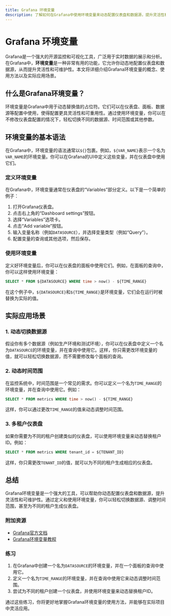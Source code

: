 ```yaml
---
title: Grafana 环境变量
description: 了解如何在Grafana中使用环境变量来动态配置仪表盘和数据源，提升灵活性和可维护性。
---
```


# Grafana 环境变量

Grafana是一个强大的开源监控和可视化工具，广泛用于实时数据的展示和分析。在Grafana中，**环境变量**是一种非常有用的功能，它允许你动态地配置仪表盘和数据源，从而提升灵活性和可维护性。本文将详细介绍Grafana环境变量的概念、使用方法以及实际应用场景。

## 什么是Grafana环境变量？

环境变量是Grafana中用于动态替换值的占位符。它们可以在仪表盘、面板、数据源等配置中使用，使得配置更具灵活性和可重用性。通过使用环境变量，你可以在不修改仪表盘配置的情况下，轻松切换不同的数据源、时间范围或其他参数。

## 环境变量的基本语法

在Grafana中，环境变量的语法通常以`${}`包裹。例如，`${VAR_NAME}`表示一个名为`VAR_NAME`的环境变量。你可以在Grafana的UI中定义这些变量，并在仪表盘中使用它们。

### 定义环境变量

在Grafana中，环境变量通常在仪表盘的“Variables”部分定义。以下是一个简单的例子：

1. 打开Grafana仪表盘。
2. 点击右上角的“Dashboard settings”按钮。
3. 选择“Variables”选项卡。
4. 点击“Add variable”按钮。
5. 输入变量名称（例如`DATASOURCE`），并选择变量类型（例如“Query”）。
6. 配置变量的查询或其他选项，然后保存。

### 使用环境变量

定义好环境变量后，你可以在仪表盘的面板中使用它们。例如，在面板的查询中，你可以这样使用环境变量：

```sql
SELECT * FROM ${DATASOURCE} WHERE time > now() - ${TIME_RANGE}
```

在这个例子中，`${DATASOURCE}`和`${TIME_RANGE}`是环境变量，它们会在运行时被替换为实际的值。

## 实际应用场景

### 1. 动态切换数据源

假设你有多个数据源（例如生产环境和测试环境），你可以在仪表盘中定义一个名为`DATASOURCE`的环境变量，并在查询中使用它。这样，你只需更改环境变量的值，就可以轻松切换数据源，而不需要修改每个面板的查询。

### 2. 动态时间范围

在监控系统中，时间范围是一个常见的需求。你可以定义一个名为`TIME_RANGE`的环境变量，并在查询中使用它。例如：

```sql
SELECT * FROM metrics WHERE time > now() - ${TIME_RANGE}
```

这样，你可以通过更改`TIME_RANGE`的值来动态调整时间范围。

### 3. 多租户仪表盘

如果你需要为不同的租户创建类似的仪表盘，可以使用环境变量来动态替换租户ID。例如：

```sql
SELECT * FROM metrics WHERE tenant_id = ${TENANT_ID}
```

这样，你只需更改`TENANT_ID`的值，就可以为不同的租户生成相应的仪表盘。

## 总结

Grafana环境变量是一个强大的工具，可以帮助你动态配置仪表盘和数据源，提升灵活性和可维护性。通过定义和使用环境变量，你可以轻松切换数据源、调整时间范围，甚至为不同的租户生成仪表盘。

### 附加资源

- [Grafana官方文档](https://grafana.com/docs/grafana/latest/)
- [Grafana环境变量教程](https://grafana.com/tutorials/grafana-fundamentals/)

### 练习

1. 在Grafana中创建一个名为`DATASOURCE`的环境变量，并在一个面板的查询中使用它。
2. 定义一个名为`TIME_RANGE`的环境变量，并在查询中使用它来动态调整时间范围。
3. 尝试为不同的租户创建一个仪表盘，并使用环境变量来动态替换租户ID。

通过这些练习，你将更好地掌握Grafana环境变量的使用方法，并能够在实际项目中灵活应用。